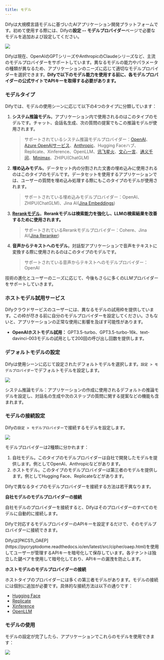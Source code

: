 ```yaml
---
title: モデル
---
```



Difyは大規模言語モデルに基づいたAIアプリケーション開発プラットフォームです。初めて使用する際には、Difyの**設定 -- モデルプロバイダー**ページで必要なモデルを追加および設定してください。

![](https://assets-docs.dify.ai/dify-enterprise-mintlify/jp/guides/model-configuration/458a37f10d6f0d08c3701aa86c447983.png)

Difyは現在、OpenAIのGPTシリーズやAnthropicのClaudeシリーズなど、主流のモデルプロバイダーをサポートしています。異なるモデルの能力やパラメータの種類が異なるため、アプリケーションのニーズに応じて適切なモデルプロバイダーを選択できます。**Difyで以下のモデル能力を使用する前に、各モデルプロバイダーの公式サイトでAPIキーを取得する必要があります。**

### モデルタイプ

Difyでは、モデルの使用シーンに応じて以下の4つのタイプに分類しています：

1.  **システム推論モデル**。アプリケーション内で使用されるのはこのタイプのモデルです。チャット、会話名生成、次の質問の提案でもこの推論モデルが使用されます。

    > サポートされているシステム推論モデルプロバイダー：[OpenAI](https://platform.openai.com/account/api-keys)、[Azure OpenAIサービス](https://azure.microsoft.com/en-us/products/ai-services/openai-service/)、[Anthropic](https://console.anthropic.com/account/keys)、Hugging Faceハブ、Replicate、Xinference、OpenLLM、[讯飞星火](https://www.xfyun.cn/solutions/xinghuoAPI)、[文心一言](https://console.bce.baidu.com/qianfan/ais/console/applicationConsole/application)、[通义千问](https://dashscope.console.aliyun.com/api-key\_management?spm=a2c4g.11186623.0.0.3bbc424dxZms9k)、[Minimax](https://api.minimax.chat/user-center/basic-information/interface-key)、ZHIPU(ChatGLM)
2.  **埋め込みモデル**。データセット内の分割された文書の埋め込みに使用されるのはこのタイプのモデルです。データセットを使用するアプリケーションでは、ユーザーの質問を埋め込み処理する際にもこのタイプのモデルが使用されます。

    > サポートされている埋め込みモデルプロバイダー：OpenAI、ZHIPU(ChatGLM)、Jina AI([Jina Embeddings](https://jina.ai/embeddings/))
3.  [**Rerankモデル**](/v/ja-jp/learn-more/extended-reading/retrieval-augment/rerank)。**Rerankモデルは検索能力を強化し、LLMの検索結果を改善するために使用されます。**

    > サポートされているRerankモデルプロバイダー：Cohere、Jina AI([Jina Reranker](https://jina.ai/reranker))
4.  **音声からテキストへのモデル**。対話型アプリケーションで音声をテキストに変換する際に使用されるのはこのタイプのモデルです。

    > サポートされている音声からテキストへのモデルプロバイダー：OpenAI

技術の進化とユーザーのニーズに応じて、今後もさらに多くのLLMプロバイダーをサポートしていきます。

### ホストモデル試用サービス

Difyクラウドサービスのユーザーには、異なるモデルの試用枠を提供しています。この枠が尽きる前に自分のモデルプロバイダーを設定してください。さもないと、アプリケーションの正常な使用に影響を及ぼす可能性があります。

* **OpenAIホストモデル試用：** GPT3.5-turbo、GPT3.5-turbo-16k、text-davinci-003モデルの試用として200回の呼び出し回数を提供します。

### デフォルトモデルの設定

Difyは使用シーンに応じて設定されたデフォルトモデルを選択します。`設定 > モデルプロバイダー`でデフォルトモデルを設定します。

![](https://assets-docs.dify.ai/dify-enterprise-mintlify/jp/guides/model-configuration/22d9f76bae0f0b0a492ce465d3cb0f38.png)

システム推論モデル：アプリケーションの作成に使用されるデフォルトの推論モデルを設定し、対話名の生成や次のステップの質問に関する提案などの機能も含まれます。

### モデルの接続設定

Difyの`設定 > モデルプロバイダー`で接続するモデルを設定します。

![](https://assets-docs.dify.ai/dify-enterprise-mintlify/jp/guides/model-configuration/a5ec4a8508382ff895a375aa19b84e53.png)

モデルプロバイダーは2種類に分かれます：

1. 自社モデル。このタイプのモデルプロバイダーは自社で開発したモデルを提供します。例としてOpenAI、Anthropicなどがあります。
2. ホストモデル。このタイプのモデルプロバイダーは第三者のモデルを提供します。例としてHugging Face、Replicateなどがあります。

Difyで異なるタイプのモデルプロバイダーを接続する方法は若干異なります。

**自社モデルのモデルプロバイダーの接続**

自社モデルのプロバイダーを接続すると、Difyはそのプロバイダーのすべてのモデルに自動的に接続します。

Difyで対応するモデルプロバイダーのAPIキーを設定するだけで、そのモデルプロバイダーに接続できます。

<Info>
Difyは[PKCS1\_OAEP](https://pycryptodome.readthedocs.io/en/latest/src/cipher/oaep.html)を使用してユーザーが管理するAPIキーを暗号化して保存しています。各テナントは独立した鍵ペアを使用して暗号化しており、APIキーの漏洩を防止します。
</Info>

**ホストモデルのモデルプロバイダーの接続**

ホストタイプのプロバイダーには多くの第三者モデルがあります。モデルの接続には個別に追加が必要です。具体的な接続方法は以下の通りです：

* [Hugging Face](/ja-jp/guides/model-configuration/new-provider#hugging-face)
* [Replicate](/ja-jp/guides/model-configuration/new-provider#replicate)
* [Xinference](/ja-jp/guides/model-configuration/new-provider#xinference)
* [OpenLLM](/ja-jp/guides/model-configuration/new-provider#openllm)

### モデルの使用

モデルの設定が完了したら、アプリケーションでこれらのモデルを使用できます：

![](https://assets-docs.dify.ai/dify-enterprise-mintlify/jp/guides/model-configuration/961fa0a4c3b9e11615170b9851e6a583.png)
